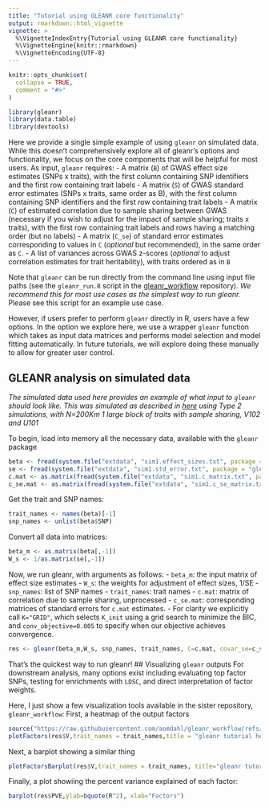 ```yaml
---
title: "Tutorial using GLEANR core functionality"
output: rmarkdown::html_vignette
vignette: >
  %\VignetteIndexEntry{Tutorial using GLEANR core functionality}
  %\VignetteEngine{knitr::rmarkdown}
  %\VignetteEncoding{UTF-8}
---
```


```r
knitr::opts_chunk$set(
  collapse = TRUE,
  comment = "#>"
)
```

```r
library(gleanr)
library(data.table)
library(devtools)
```

Here we provide a single simple example of using `gleanr` on simulated data. While this doesn't comprehensively explore all of gleanr's options and functionality, we focus on the core components that will be helpful for most users.
As input, `gleanr` requires:
- A matrix (`B`) of GWAS effect size estimates (SNPs x traits), with the first column containing SNP identifiers and the first row containing trait labels
- A matrix (`S`) of GWAS standard error estimates (SNPs x traits, same order as B), with the first column containing SNP identifiers and the first row containing trait labels
- A matrix (`C`) of estimated correlation due to sample sharing between GWAS (necessary if you wish to adjust for the impact of sample sharing; traits x traits), with the first row containing trait labels and rows having a matching order (but no labels)
- A matrix (`C_se`) of standard error estimates corresponding to values in `C` (*optional* but recommended), in the same order as `C`.
- A list of variances across GWAS z-scores (*optional* to adjust correlation estimates for trait heritability), with traits ordered as in `B`

Note that `gleanr` can be run directly from the command line using input file paths (see the `gleanr_run.R` script in the [gleanr_workflow](https://github.com/aomdahl/gleanr_workflow/blob/main/src/gleaner_run.R) repository). 
*We recommend this for most use cases as the simplest way to run gleanr.* Please see this script for an example use case.

However, if users prefer to perform `gleanr` directly in R, users have a few options.
In the option we explore here, we use a wrapper `gleanr` function which takes as input data matrices and performs model selection and model fitting automatically.
In future tutorials, we will explore doing these manually to allow for greater user control.

## GLEANR analysis on simulated data
*The simulated data used here provides an example of what input to `gleanr` should look like. This was simulated as described in [here](https://github.com/aomdahl/gleanr_workflow/tree/main/manuscript_analyses/simulations) using Type 2 simulations, with N=200Km 1 large block of traits with sample sharing, V102 and U101*

To begin, load into memory all the necessary data, available with the `gleanr` package
```r
beta <- fread(system.file("extdata", "sim1.effect_sizes.txt", package = "gleanr"))
se <- fread(system.file("extdata", "sim1.std_error.txt", package = "gleanr"))
c.mat <- as.matrix(fread(system.file("extdata", "sim1.c_matrix.txt", package = "gleanr")))
c_se.mat <- as.matrix(fread(system.file("extdata", "sim1.c_se_matrix.txt", package = "gleanr")))
```
Get the trait and SNP names:
```r
trait_names <- names(beta)[-1]
snp_names <- unlist(beta$SNP)
```
Convert all data into matrices:
```r
beta_m <- as.matrix(beta[,-1])
W_s <- 1/as.matrix(se[,-1])
```

Now, we run gleanr, with arguments as follows:
- `beta_m`: the input matrix of effect size estimates
- `W_s`: the weights for adjustment of effect sizes, 1/SE
- `snp_names`: list of SNP names
- `trait_names`: trait names 
- `c.mat`: matrix of correlation due to sample sharing, unprocessed
- `c_se.mat`: corresponding matrices of standard errors for `c.mat` estimates.
- For clarity we explicitly call `K="GRID"`, which selects `K_init` using a grid search to minimize the BIC, and `conv_objective=0.005` to specify when our objective achieves convergence.
```r
res <- gleanr(beta_m,W_s, snp_names, trait_names, C=c.mat, covar_se=c_se.mat, K="GRID",conv_objective=0.005, verbosity=0, save_out=FALSE)
```
That's the quickest way to run gleanr! 
## Visualizing `gleanr` outputs
For downstream analysis, many options exist including evaluating top factor SNPs, testing for enrichments with `LDSC`, and direct interpretation of factor weights.

Here, I just show a few visualization tools available in the sister repository, `gleanr_workflow`:
First, a heatmap of the output factors
```r
source("https://raw.githubusercontent.com/aomdahl/gleanr_workflow/refs/heads/main/src/plot_functions.R")
plotFactors(res$V,trait_names = trait_names,title = "gleanr tutorial heatmap")
```


Next, a barplot showing a similar thing
```r
plotFactorsBarplot(res$V,trait_names = trait_names, title="gleanr tutorial barplot ")
```


Finally, a plot showiing the percent variance explained of each factor:
```r
barplot(res$PVE,ylab=bquote(R^2), xlab="Factors")
```
